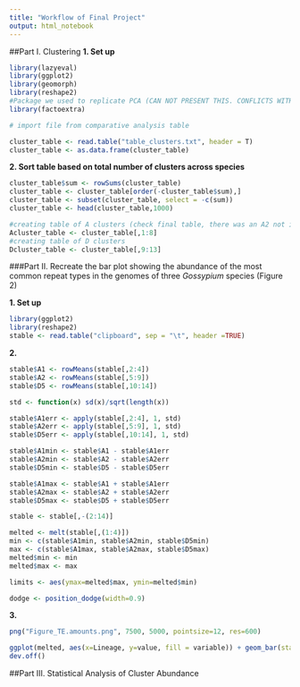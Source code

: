 ```yaml
---
title: "Workflow of Final Project"
output: html_notebook
---
```


##Part I. Clustering
**1. Set up**
```r
library(lazyeval)
library(ggplot2)
library(geomorph)
library(reshape2)
#Package we used to replicate PCA (CAN NOT PRESENT THIS. CONFLICTS WITH PUBLICATION) 
library(factoextra)

# import file from comparative analysis table

cluster_table <- read.table("table_clusters.txt", header = T)
cluster_table <- as.data.frame(cluster_table)
```

**2. Sort table based on total number of clusters across species**
```r
cluster_table$sum <- rowSums(cluster_table)
cluster_table <- cluster_table[order(-cluster_table$sum),]
cluster_table <- subset(cluster_table, select = -c(sum))
cluster_table <- head(cluster_table,1000)

#creating table of A clusters (check final table, there was an A2 not in line with the rest of "A"s)
Acluster_table <- cluster_table[,1:8]
#creating table of D clusters
Dcluster_table <- cluster_table[,9:13]
```

###Part II. Recreate the bar plot showing the abundance of the most common repeat types in the genomes of three *Gossypium* species (Figure 2)

**1. Set up**
```r
library(ggplot2)
library(reshape2)
stable <- read.table("clipboard", sep = "\t", header =TRUE)
```
**2. **
```r
stable$A1 <- rowMeans(stable[,2:4])
stable$A2 <- rowMeans(stable[,5:9])
stable$D5 <- rowMeans(stable[,10:14])

std <- function(x) sd(x)/sqrt(length(x))

stable$A1err <- apply(stable[,2:4], 1, std)
stable$A2err <- apply(stable[,5:9], 1, std)
stable$D5err <- apply(stable[,10:14], 1, std)

stable$A1min <- stable$A1 - stable$A1err
stable$A2min <- stable$A2 - stable$A2err
stable$D5min <- stable$D5 - stable$D5err

stable$A1max <- stable$A1 + stable$A1err
stable$A2max <- stable$A2 + stable$A2err
stable$D5max <- stable$D5 + stable$D5err

stable <- stable[,-(2:14)]

melted <- melt(stable[,(1:4)])
min <- c(stable$A1min, stable$A2min, stable$D5min)
max <- c(stable$A1max, stable$A2max, stable$D5max)
melted$min <- min
melted$max <- max

limits <- aes(ymax=melted$max, ymin=melted$min)

dodge <- position_dodge(width=0.9)
```

**3. **

```r
png("Figure_TE.amounts.png", 7500, 5000, pointsize=12, res=600)

ggplot(melted, aes(x=Lineage, y=value, fill = variable)) + geom_bar(stat = "identity",position = dodge) + geom_errorbar(limits, position = dodge, width=0.3) + labs(y="Mbp/1C", x="") + theme_set(theme_grey(base_size=12)) + scale_fill_hue(l=40)
dev.off()

```




##Part III. Statistical Analysis of Cluster Abundance


```r

```